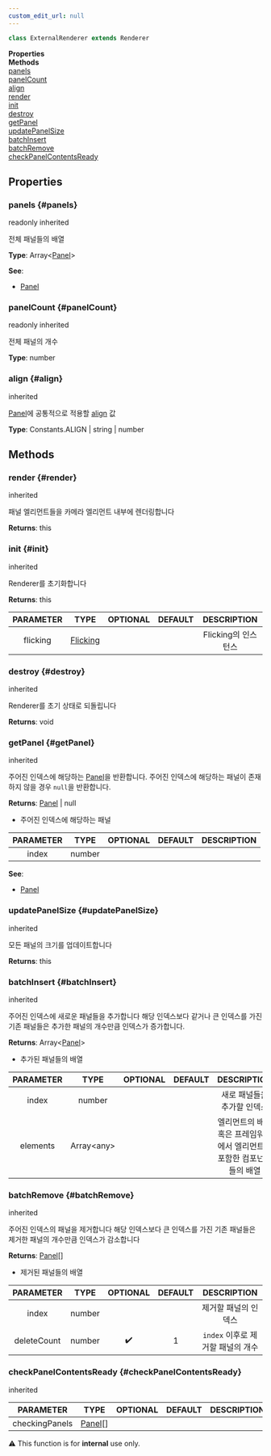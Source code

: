 ```yaml
---
custom_edit_url: null
---
```


```ts
class ExternalRenderer extends Renderer
```

<div className="container">
  <div className="row mb-2"><div className="col col--6"><strong>Properties</strong></div><div className="col col--6"><strong>Methods</strong></div></div>
  <div className="row"><div className="col col--6"><a href="#panels">panels</a><br/><a href="#panelCount">panelCount</a><br/><a href="#align">align</a></div><div className="col col--6"><a href="#render">render</a><br/><a href="#init">init</a><br/><a href="#destroy">destroy</a><br/><a href="#getPanel">getPanel</a><br/><a href="#updatePanelSize">updatePanelSize</a><br/><a href="#batchInsert">batchInsert</a><br/><a href="#batchRemove">batchRemove</a><br/><a href="#checkPanelContentsReady">checkPanelContentsReady</a></div></div>
</div>

## Properties

### panels {#panels}

<div className="bulma-tags">
  <span className="bulma-tag is-warning">readonly</span>
  <span className="bulma-tag is-danger">inherited</span>
</div>

전체 패널들의 배열

**Type**: Array&lt;[Panel](Panel)&gt;

**See**:
- [Panel](Panel)

### panelCount {#panelCount}

<div className="bulma-tags">
  <span className="bulma-tag is-warning">readonly</span>
  <span className="bulma-tag is-danger">inherited</span>
</div>

전체 패널의 개수

**Type**: number

### align {#align}

<div className="bulma-tags">
  <span className="bulma-tag is-danger">inherited</span>
</div>

[Panel](Panel)에 공통적으로 적용할 [align](Panel#align) 값

**Type**: Constants.ALIGN \| string \| number

## Methods

### render {#render}

<div className="bulma-tags">
  <span className="bulma-tag is-danger">inherited</span>
</div>

패널 엘리먼트들을 카메라 엘리먼트 내부에 렌더링합니다

**Returns**: this

### init {#init}

<div className="bulma-tags">
  <span className="bulma-tag is-danger">inherited</span>
</div>

Renderer를 초기화합니다

**Returns**: this

|PARAMETER|TYPE|OPTIONAL|DEFAULT|DESCRIPTION|
|:---:|:---:|:---:|:---:|:---:|
|flicking|[Flicking](Flicking)|||Flicking의 인스턴스|

### destroy {#destroy}

<div className="bulma-tags">
  <span className="bulma-tag is-danger">inherited</span>
</div>

Renderer를 초기 상태로 되돌립니다

**Returns**: void

### getPanel {#getPanel}

<div className="bulma-tags">
  <span className="bulma-tag is-danger">inherited</span>
</div>

주어진 인덱스에 해당하는 [Panel](Panel)을 반환합니다. 주어진 인덱스에 해당하는 패널이 존재하지 않을 경우 `null`을 반환합니다.

**Returns**: [Panel](Panel) \| null
- 주어진 인덱스에 해당하는 패널

|PARAMETER|TYPE|OPTIONAL|DEFAULT|DESCRIPTION|
|:---:|:---:|:---:|:---:|:---:|
|index|number||||

**See**:
- [Panel](Panel)

### updatePanelSize {#updatePanelSize}

<div className="bulma-tags">
  <span className="bulma-tag is-danger">inherited</span>
</div>

모든 패널의 크기를 업데이트합니다

**Returns**: this

### batchInsert {#batchInsert}

<div className="bulma-tags">
  <span className="bulma-tag is-danger">inherited</span>
</div>

주어진 인덱스에 새로운 패널들을 추가합니다
해당 인덱스보다 같거나 큰 인덱스를 가진 기존 패널들은 추가한 패널의 개수만큼 인덱스가 증가합니다.

**Returns**: Array&lt;[Panel](Panel)&gt;
- 추가된 패널들의 배열

|PARAMETER|TYPE|OPTIONAL|DEFAULT|DESCRIPTION|
|:---:|:---:|:---:|:---:|:---:|
|index|number|||새로 패널들을 추가할 인덱스|
|elements|Array&lt;any&gt;|||엘리먼트의 배열 혹은 프레임워크에서 엘리먼트를 포함한 컴포넌트들의 배열|

### batchRemove {#batchRemove}

<div className="bulma-tags">
  <span className="bulma-tag is-danger">inherited</span>
</div>

주어진 인덱스의 패널을 제거합니다
해당 인덱스보다 큰 인덱스를 가진 기존 패널들은 제거한 패널의 개수만큼 인덱스가 감소합니다

**Returns**: [Panel](Panel)[]
- 제거된 패널들의 배열

|PARAMETER|TYPE|OPTIONAL|DEFAULT|DESCRIPTION|
|:---:|:---:|:---:|:---:|:---:|
|index|number|||제거할 패널의 인덱스|
|deleteCount|number|✔️|1|`index` 이후로 제거할 패널의 개수|

### checkPanelContentsReady {#checkPanelContentsReady}

<div className="bulma-tags">
  <span className="bulma-tag is-danger">inherited</span>
</div>

|PARAMETER|TYPE|OPTIONAL|DEFAULT|DESCRIPTION|
|:---:|:---:|:---:|:---:|:---:|
|checkingPanels|[Panel](Panel)[]||||

<div className="notification is-warning my-2">⚠️ This function is for <strong>internal</strong> use only.</div>

